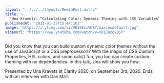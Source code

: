 ```yaml
---
layout: "../../../layouts/MediaPost.astro"
title: >
  "Una Kravetz: “Calculating Color: Dynamic Theming with CSS Variables” — Clarity 2020"
publishedAt: "2021-01-25T15:44:10Z"
image: "https://i.ytimg.com/vi/VD108ccVDSY/maxresdefault.jpg"
videoUrl: "https://www.youtube.com/watch?v=VD108ccVDSY"
---
```


Did you know that you can build custom dynamic color themes without the use of JavaScript or a CSS preprocessor!? With the magic of CSS Custom Properties, HSL colors, and some calc() fun, you too can create custom theming with no dependencies. In this talk, Una will show you how.

Presented by Una Kravets at Clarity 2020, on September 3rd, 2020. Ends with an interview with Dan Mall.
